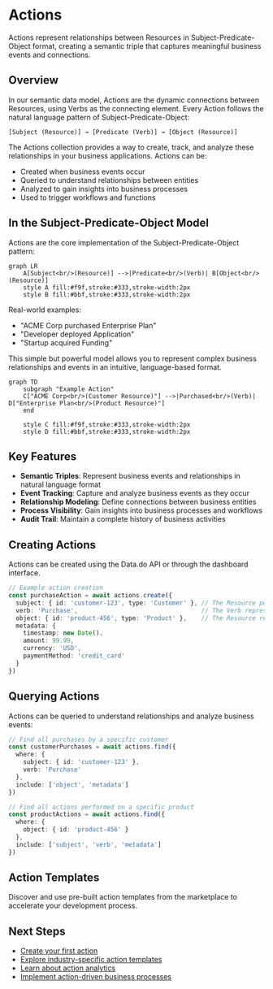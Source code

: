 # Actions

Actions represent relationships between Resources in Subject-Predicate-Object format, creating a semantic triple that captures meaningful business events and connections.

## Overview

In our semantic data model, Actions are the dynamic connections between Resources, using Verbs as the connecting element. Every Action follows the natural language pattern of Subject-Predicate-Object:

```
[Subject (Resource)] → [Predicate (Verb)] → [Object (Resource)]
```

The Actions collection provides a way to create, track, and analyze these relationships in your business applications. Actions can be:

- Created when business events occur
- Queried to understand relationships between entities
- Analyzed to gain insights into business processes
- Used to trigger workflows and functions

## In the Subject-Predicate-Object Model

Actions are the core implementation of the Subject-Predicate-Object pattern:

```mermaid
graph LR
    A[Subject<br/>(Resource)] -->|Predicate<br/>(Verb)| B[Object<br/>(Resource)]
    style A fill:#f9f,stroke:#333,stroke-width:2px
    style B fill:#bbf,stroke:#333,stroke-width:2px
```

Real-world examples:
- "ACME Corp purchased Enterprise Plan"
- "Developer deployed Application"
- "Startup acquired Funding"

This simple but powerful model allows you to represent complex business relationships and events in an intuitive, language-based format.

```mermaid
graph TD
    subgraph "Example Action"
    C["ACME Corp<br/>(Customer Resource)"] -->|Purchased<br/>(Verb)| D["Enterprise Plan<br/>(Product Resource)"]
    end
    
    style C fill:#f9f,stroke:#333,stroke-width:2px
    style D fill:#bbf,stroke:#333,stroke-width:2px
```

## Key Features

- **Semantic Triples**: Represent business events and relationships in natural language format
- **Event Tracking**: Capture and analyze business events as they occur
- **Relationship Modeling**: Define connections between business entities
- **Process Visibility**: Gain insights into business processes and workflows
- **Audit Trail**: Maintain a complete history of business activities

## Creating Actions

Actions can be created using the Data.do API or through the dashboard interface.

```typescript
// Example action creation
const purchaseAction = await actions.create({
  subject: { id: 'customer-123', type: 'Customer' }, // The Resource performing the action
  verb: 'Purchase',                                  // The Verb representing the action
  object: { id: 'product-456', type: 'Product' },    // The Resource receiving the action
  metadata: {
    timestamp: new Date(),
    amount: 99.99,
    currency: 'USD',
    paymentMethod: 'credit_card'
  }
})
```

## Querying Actions

Actions can be queried to understand relationships and analyze business events:

```typescript
// Find all purchases by a specific customer
const customerPurchases = await actions.find({
  where: {
    subject: { id: 'customer-123' },
    verb: 'Purchase'
  },
  include: ['object', 'metadata']
})

// Find all actions performed on a specific product
const productActions = await actions.find({
  where: {
    object: { id: 'product-456' }
  },
  include: ['subject', 'verb', 'metadata']
})
```

## Action Templates

Discover and use pre-built action templates from the marketplace to accelerate your development process.

## Next Steps

- [Create your first action](/data/actions/create)
- [Explore industry-specific action templates](/data/actions/templates)
- [Learn about action analytics](/data/actions/analytics)
- [Implement action-driven business processes](/data/actions/business-processes)

